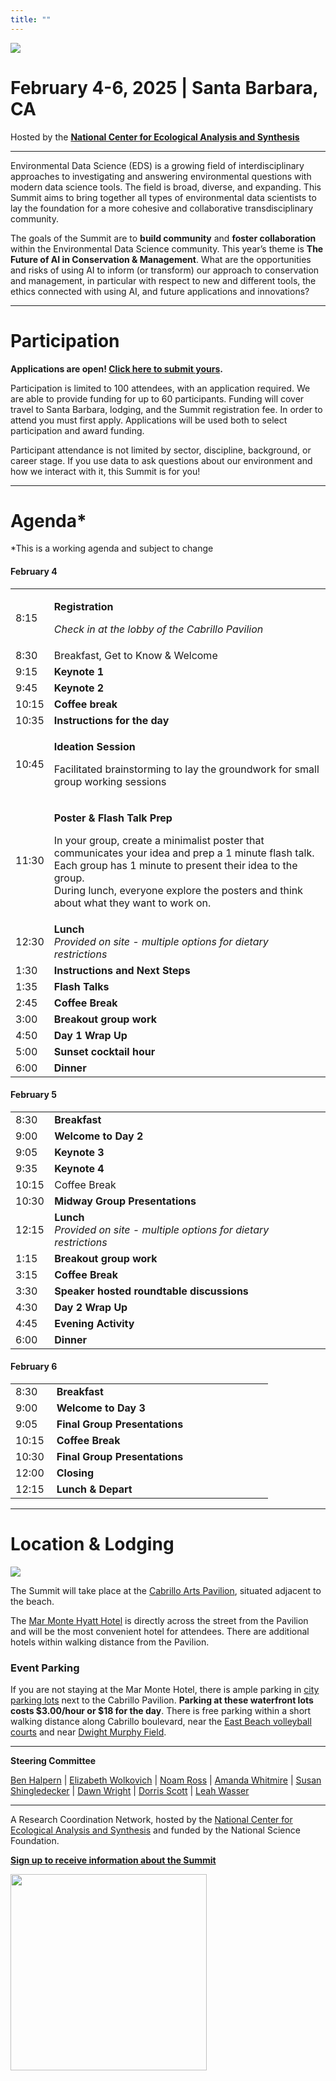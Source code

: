 ```yaml
---
title: ""
---
```


![](img/eds-banner-date-location.jpg){fig-align="center"}

# **February 4-6, 2025 \| Santa Barbara, CA**

Hosted by the [**National Center for Ecological Analysis and Synthesis**](https://www.nceas.ucsb.edu/)

------------------------------------------------------------------------

Environmental Data Science (EDS) is a growing field of interdisciplinary approaches to investigating and answering environmental questions with modern data science tools. The field is broad, diverse, and expanding. This Summit aims to bring together all types of environmental data scientists to lay the foundation for a more cohesive and collaborative transdisciplinary community.

The goals of the Summit are to **build community** and **foster collaboration** within the Environmental Data Science community. This year's theme is **The Future of AI in Conservation & Management**. What are the opportunities and risks of using AI to inform (or transform) our approach to conservation and management, in particular with respect to new and different tools, the ethics connected with using AI, and future applications and innovations?

------------------------------------------------------------------------

# Participation

**Applications are open! [Click here to submit yours](https://docs.google.com/forms/d/e/1FAIpQLScWMHyn1dUgpU-I0cu6An4vI-T842lvuSQjpbZMXFk-PTVN_Q/viewform).**

Participation is limited to 100 attendees, with an application required. We are able to provide funding for up to 60 participants. Funding will cover travel to Santa Barbara, lodging, and the Summit registration fee. In order to attend you must first apply. Applications will be used both to select participation and award funding.

Participant attendance is not limited by sector, discipline, background, or career stage. If you use data to ask questions about our environment and how we interact with it, this Summit is for you!

------------------------------------------------------------------------

# Agenda\*

\*This is a working agenda and subject to change

#### **February 4**

+---------+---------------------------------------------------------------------------------------------------------------------------------------------------------------------+
| 8:15    | **Registration**                                                                                                                                                    |
|         |                                                                                                                                                                     |
|         | *Check in at the lobby of the Cabrillo Pavilion*                                                                                                                    |
+---------+---------------------------------------------------------------------------------------------------------------------------------------------------------------------+
| 8:30    | Breakfast, Get to Know & Welcome                                                                                                                                    |
+---------+---------------------------------------------------------------------------------------------------------------------------------------------------------------------+
| 9:15    | **Keynote 1**                                                                                                                                                       |
+---------+---------------------------------------------------------------------------------------------------------------------------------------------------------------------+
| 9:45    | **Keynote 2**                                                                                                                                                       |
+---------+---------------------------------------------------------------------------------------------------------------------------------------------------------------------+
| 10:15   | **Coffee break**                                                                                                                                                    |
+---------+---------------------------------------------------------------------------------------------------------------------------------------------------------------------+
| 10:35   | **Instructions for the day**                                                                                                                                        |
+---------+---------------------------------------------------------------------------------------------------------------------------------------------------------------------+
| 10:45   | **Ideation Session**                                                                                                                                                |
|         |                                                                                                                                                                     |
|         | Facilitated brainstorming to lay the groundwork for small group working sessions                                                                                    |
+---------+---------------------------------------------------------------------------------------------------------------------------------------------------------------------+
| 11:30   | **Poster & Flash Talk Prep**                                                                                                                                        |
|         |                                                                                                                                                                     |
|         | In your group, create a minimalist poster that communicates your idea and prep a 1 minute flash talk.  Each group has 1 minute to present their idea to the group.\ |
|         | During lunch, everyone explore the posters and think about what they want to work on.                                                                               |
+---------+---------------------------------------------------------------------------------------------------------------------------------------------------------------------+
| 12:30   | **Lunch\                                                                                                                                                            |
|         | ***Provided on site - multiple options for dietary restrictions*                                                                                                    |
+---------+---------------------------------------------------------------------------------------------------------------------------------------------------------------------+
| 1:30    | **Instructions and Next Steps**                                                                                                                                     |
+---------+---------------------------------------------------------------------------------------------------------------------------------------------------------------------+
| 1:35    | **Flash Talks**                                                                                                                                                     |
+---------+---------------------------------------------------------------------------------------------------------------------------------------------------------------------+
| 2:45    | **Coffee Break**                                                                                                                                                    |
+---------+---------------------------------------------------------------------------------------------------------------------------------------------------------------------+
| 3:00    | **Breakout group work**                                                                                                                                             |
+---------+---------------------------------------------------------------------------------------------------------------------------------------------------------------------+
| 4:50    | **Day 1 Wrap Up**                                                                                                                                                   |
+---------+---------------------------------------------------------------------------------------------------------------------------------------------------------------------+
| 5:00    | **Sunset cocktail hour**                                                                                                                                            |
+---------+---------------------------------------------------------------------------------------------------------------------------------------------------------------------+
| 6:00    | **Dinner**                                                                                                                                                          |
+---------+---------------------------------------------------------------------------------------------------------------------------------------------------------------------+

#### **February 5**

+---------+------------------------------------------------------------------+
| 8:30    | **Breakfast**                                                    |
+---------+------------------------------------------------------------------+
| 9:00    | **Welcome to Day 2**                                             |
+---------+------------------------------------------------------------------+
| 9:05    | **Keynote 3**                                                    |
+---------+------------------------------------------------------------------+
| 9:35    | **Keynote 4**                                                    |
+---------+------------------------------------------------------------------+
| 10:15   | Coffee Break                                                     |
+---------+------------------------------------------------------------------+
| 10:30   | **Midway Group Presentations**                                   |
+---------+------------------------------------------------------------------+
| 12:15   | **Lunch\                                                         |
|         | ***Provided on site - multiple options for dietary restrictions* |
+---------+------------------------------------------------------------------+
| 1:15    | **Breakout group work**                                          |
+---------+------------------------------------------------------------------+
| 3:15    | **Coffee Break**                                                 |
+---------+------------------------------------------------------------------+
| 3:30    | **Speaker hosted roundtable discussions**                        |
+---------+------------------------------------------------------------------+
| 4:30    | **Day 2 Wrap Up**                                                |
+---------+------------------------------------------------------------------+
| 4:45    | **Evening Activity**                                             |
+---------+------------------------------------------------------------------+
| 6:00    | **Dinner**                                                       |
+---------+------------------------------------------------------------------+

#### **February 6**

+----------+--------------------------------------------------------+
| 8:30     | **Breakfast**                                          |
+----------+--------------------------------------------------------+
| 9:00     | **Welcome to Day 3**                                   |
+----------+--------------------------------------------------------+
| 9:05     | **Final Group Presentations**                          |
+----------+--------------------------------------------------------+
| 10:15    | **Coffee Break**                                       |
+----------+--------------------------------------------------------+
| 10:30    | **Final Group Presentations**                          |
+----------+--------------------------------------------------------+
| 12:00    | **Closing**                                            |
+----------+--------------------------------------------------------+
| 12:15    | **Lunch & Depart**                                     |
+----------+--------------------------------------------------------+

------------------------------------------------------------------------

# Location & Lodging

![](img/2M9A9814-Pano.jpg){fig-align="center"}

The Summit will take place at the [Cabrillo Arts Pavilion](https://cabrillopavilion.santabarbaraca.gov/), situated adjacent to the beach.

The [Mar Monte Hyatt Hotel](https://www.hyatt.com/en-US/hotel/california/mar-monte-hotel/sbars) is directly across the street from the Pavilion and will be the most convenient hotel for attendees. There are additional hotels within walking distance from the Pavilion.

### Event Parking

If you are not staying at the Mar Monte Hotel, there is ample parking in [city parking lots](https://goo.gl/maps/6iihTuXCtmYxbrEz9) next to the Cabrillo Pavilion. **Parking at these waterfront lots costs \$3.00/hour or \$18 for the day**. There is free parking within a short walking distance along Cabrillo boulevard, near the [East Beach volleyball courts](https://goo.gl/maps/YoLd2nJwcmH4cqhy7) and near [Dwight Murphy Field](https://goo.gl/maps/y82sUHe4TAHgDcLp9). \

------------------------------------------------------------------------

**Steering Committee**

[Ben Halpern](https://www.nceas.ucsb.edu/about-us/our-people) \| [Elizabeth Wolkovich](https://biodiversity.ubc.ca/people/faculty/elizabeth-m-wolkovich) \| [Noam Ross](https://www.noamross.net/) \| [Amanda Whitmire](https://library.stanford.edu/people/thalassa) \| [Susan Shingledecker](https://www.esipfed.org/about/staff/susan-shingledecker) \| [Dawn Wright](https://dusk.geo.orst.edu/index.html) \| [Dorris Scott](https://dscott.netlify.app/) \| [Leah Wasser](https://www.leahwasser.com/)

------------------------------------------------------------------------

A Research Coordination Network, hosted by the [National Center for Ecological Analysis and Synthesis](https://www.nceas.ucsb.edu/) and funded by the National Science Foundation.

[**Sign up to receive information about the Summit**](https://landing.mailerlite.com/webforms/landing/a5o1r3)

![](img/NCEAS-full%20logo-4C.png){fig-align="center" width="314"}
